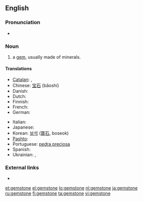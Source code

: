 ==English==

===Pronunciation===
* {{audio|en-us-gemstone.ogg|Audio (US)}}

===Noun===
{{en-noun}}

# a [[gem]], usually made of minerals.

====Translations====
{{trans-top|a gem}}
* [[Catalan]]: {{t|ca|pedra preciosa}},  {{t|ca|gemma}}
* Chinese: [[宝石]] (bǎoshí)
* Danish: {{t|da|ædelsten|c}}
* Dutch: {{t-|nl|edelsteen|m}}
* Finnish: {{t-|fi|jalokivi}}
* French: {{t+|fr|pierre précieuse|f}}
* German: {{t+|de|Edelstein|m}}
{{trans-mid}}
* Italian: {{t-|it|pietra preziosa|f}}
* Japanese: {{t-|ja|宝石|tr=hōseki|sc=Jpan}}
* Korean: [[보석]] ([[寶石]], boseok)
* [[Pashto]]: {{t-|ps|غمى|m|tr=ghamai|sc=ps-Arab|xs=Pashto}}
* Portuguese: [[pedra preciosa]] {{f}}
* Spanish: {{t+|es|piedra preciosa|f}}
* Ukrainian: {{t|uk|дорогоцінний камінь|m|sc=Cyrl|xs=Ukrainian}},  {{t|uk|самоцвіт|m|sc=Cyrl|xs=Ukrainian}}
{{trans-bottom}}

===External links===
* {{pedialite}}

[[et:gemstone]]
[[el:gemstone]]
[[lo:gemstone]]
[[nl:gemstone]]
[[ja:gemstone]]
[[ru:gemstone]]
[[fi:gemstone]]
[[ta:gemstone]]
[[vi:gemstone]]